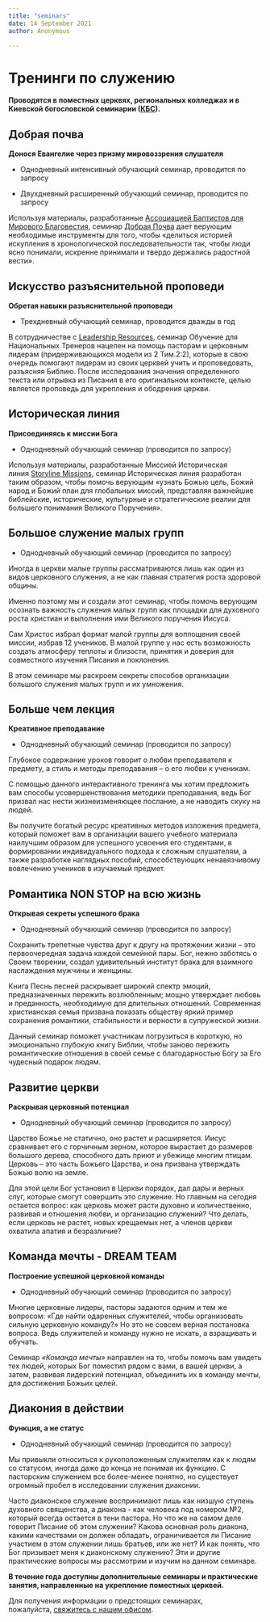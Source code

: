 ```yaml
---
title: "seminars"
date: 14 September 2021
author: Anonymous

---
```

# **Тренинги по служению**

**Проводятся в поместных церквях, региональных колледжах и в Киевской богословской семинарии (**[**КБС**](https://ktsonline.org/abiturientu/navchalni-programy/352-cmi-ua#%D0%B4%D0%B8%D1%80%D0%B5%D0%BA%D1%82%D0%BE%D1%80-%D0%BF%D1%80%D0%BE%D0%B3%D1%80%D0%B0%D0%BC%D0%B8)**).**

## **Добрая почва**

**Донося Евангелие через призму мировоззрения слушателя**

*   Однодневный интенсивный обучающий семинар, проводится по запросу
    
*   Двухдневный расширенный обучающий семинар, проводится по запросу
    

Используя материалы, разработанные [Ассоциацией Баптистов для Мирового Благовестия](https://www.abwe.org/), семинар [Добрая Почва](https://www.goodsoil.com/) дает верующим необходимые инструменты для того, чтобы «делиться историей искупления в хронологической последовательности так, чтобы люди ясно понимали, искренне принимали и твердо держались радостной вести».

## **Искусство разъяснительной проповеди**

**Обретая навыки разъяснительной проповеди**

*   Трехдневный обучающий семинар, проводится дважды в год
    

В сотрудничестве с [Leadership Resources](https://www.leadershipresources.org/), семинар Обучение для Национальных Тренеров нацелен на помощь пасторам и церковным лидерам (придерживающихся модели из 2 Тим.2:2), которые в свою очередь помогают лидерам из своих церквей учить и проповедовать, разъясняя Библию. После исследования значения определенного текста или отрывка из Писания в его оригинальном контексте, целью является проповедь для укрепления и ободрения церкви.

## **Историческая линия**

**Присоединяясь к миссии Бога**

*   Однодневный обучающий семинар (проводится по запросу)
    

Используя материалы, разработанные Миссией Историческая линия [Storyline Missions](https://www.storylinemissions.org/), семинар Историческая линия разработан таким образом, чтобы помочь верующим «узнать Божью цель, Божий народ и Божий план для глобальных миссий, представляя важнейшие библейские, исторические, культурные и стратегические реалии для большего понимания Великого Поручения».

## **Большое служение малых групп**

*   Однодневный обучающий семинар (проводится по запросу)
    

Иногда в церкви малые группы рассматриваются лишь как один из видов церковного служения, а не как главная стратегия роста здоровой общины.

Именно поэтому мы и создали этот семинар, чтобы помочь верующим осознать важность служения малых групп как площадки для духовного роста христиан и выполнения ими Великого поручения Иисуса.

Сам Христос избрал формат малой группы для воплощения своей миссии, избрав 12 учеников. В малой группе у нас есть возможность создать атмосферу теплоты и близости, принятия и доверия для совместного изучения Писания и поклонения.

В этом семинаре мы раскроем секреты способов организации большого служения малых групп и их умножения.

## **Больше чем лекция**

**Креативное преподавание**

*   Однодневный обучающий семинар (проводится по запросу)
    

Глубокое содержание уроков говорит о любви преподавателя к предмету, а стиль и методы преподавания – о его любви к ученикам.

С помощью данного интерактивного тренинга мы хотим предложить вам способы усовершенствования методики преподавания, ведь Бог призвал нас нести жизнеизменяющее послание, а не наводить скуку на людей.

Вы получите богатый ресурс креативных методов изложения предмета, который поможет вам в организации вашего учебного материала наилучшим образом для успешного усвоения его студентами, в формировании индивидуального подхода к сложным слушателям, а также разработке наглядных пособий, способствующих ненавязчивому вовлечению учеников в изучаемый предмет.

## **Романтика NON STOP на всю жизнь**

**Открывая секреты успешного брака**

*   Однодневный обучающий семинар (проводится по запросу)
    

Сохранить трепетные чувства друг к другу на протяжении жизни – это первоочередная задача каждой семейной пары. Бог, нежно заботясь о Своем творении, создал удивительный институт брака для взаимного наслаждения мужчины и женщины.

Книга Песнь песней раскрывает широкий спектр эмоций, предназначенных пережить возлюбленным; мощно утверждает любовь и преданность, необходимую для длительных отношений. Современная христианская семья призвана показать обществу яркий пример сохранения романтики, стабильности и верности в супружеской жизни.

Данный семинар поможет участникам погрузиться в короткую, но эмоционально глубокую книгу Библии, чтобы заново пережить романтические отношения в своей семье с благодарностью Богу за Его чудесный подарок людям.

## **Развитие церкви**

**Раскрывая церковный потенциал**

*   Однодневный обучающий семинар (проводится по запросу)
    

Царство Божье не статично, оно растет и расширяется. Иисус сравнивает его с горчичным зерном, которое вырастает до размеров большого дерева, способного дать приют и убежище многим птицам. Церковь – это часть Божьего Царства, и она призвана утверждать Божью волю на земле.

Для этой цели Бог установил в Церкви порядок, дал дары и верных слуг, которые смогут совершить это служение. Но главным на сегодня остается вопрос: как церковь может расти духовно и количественно, развивая и отношения любви, и организацию служений? Что делать, если церковь не растет, новых крещаемых нет, а членов церкви охватила апатия и безразличие?

## **Команда мечты - DREAM TEAM**

**Построение успешной церковной команды**

*   Однодневный обучающий семинар (проводится по запросу)
    

Многие церковные лидеры, пасторы задаются одним и тем же вопросом: «Где найти одаренных служителей, чтобы организовать сильную церковную команду?» Но это не совсем верная постановка вопроса. Ведь служителей и команду нужно не искать, а взращивать и обучать.

Семинар _«Команда мечты»_ направлен на то, чтобы помочь вам увидеть тех людей, которых Бог поместил рядом с вами, в вашей церкви, а затем, развивая лидерский потенциал, объединить их в команду мечты, для достижения Божьих целей.

## **Диакония в действии**

**Функция, а не статус**

*   Однодневный обучающий семинар (проводится по запросу)
    

Мы привыкли относиться к рукоположенным служителям как к людям со статусом, иногда даже до конца не понимая их функцию. С пасторским служением все более-менее понятно, но существует огромный пробел в исследовании служения диаконии.

Часто диаконское служение воспринимают лишь как низшую ступень духовного священства, а диакона - как человека под номером №2, который всегда остается в тени пастора. Но что же на самом деле говорит Писание об этом служении? Какова основная роль диакона, какими качествами он должен обладать, ограничивается ли Писание участием в этом служении лишь братьев, или же нет? И как понять, что Бог призывает меня к диаконскому служению? Эти и другие практические вопросы мы рассмотрим и изучим на данном семинаре.

**В течение года доступны дополнительные семинары и практические занятия, направленные на укрепление поместных церквей.**

Для получения информации о предстоящих семинарах, пожалуйста, [свяжитесь с нашим офисом](https://cmieurasia.org/ru/contact.html).
